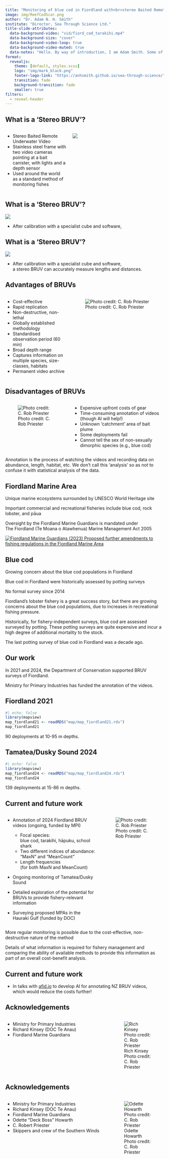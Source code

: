 ```yaml
---
title: "Monitoring of blue cod in Fiordland with<br>stereo Baited Remote Underwater Video (BRUV)"
image: img/ReefCodScar.png
author: "Dr. Adam N. H. Smith" 
institute: "Director, Sea Through Science Ltd."
title-slide-attributes:
  data-background-video: "vid/fiord_cod_tarakihi.mp4"
  data-background-size: "cover"
  data-background-video-loop: true
  data-background-video-muted: true
  data-notes: "Hello. By way of introduction, I am Adam Smith. Some of you might know me from when I worked in the NIWA fisheries modelling group at Greta Point in 2006-8. I left NIWA to do my PhD and have been lecturing statistics at Massey University in Auckland since 2013. Alongside my Massey position, last year I started a business called Sea Through Science, for which I do statistical consulting and marine research. The latter is mostly done with baited remote underwater video, or BRUVs. Today, I'll be talking about what we've been up to with our BRUVs. I'll describe the BRUV method, and talking about why I and several other folks think it has some promise for monitoring fish stocks in Fiordland."
format: 
  revealjs:
    theme: [default, styles.scss]
    logo: "img/mark_black.png"
    footer-logo-link: "https://anhsmith.github.io/sea-through-science/"
    transition: fade
    background-transition: fade
    smaller: true
filters: 
  - reveal-header
---
```


## What is a 'Stereo BRUV'?

::: {.columns}

::: {.incremental .column width="40%"} 

- Stereo Baited Remote Underwater Video
- Stainless steel frame with two video cameras pointing at a bait canister, with lights and a depth sensor
- Used around the world as a standard method of monitoring fishes

:::

::: {.column width="60%"}

![](img/BRUV2.png)

:::

:::


## What is a 'Stereo BRUV'?

![](img/cal.png)

::: {.absolute top=500}
- After calibration with a specialist cube and software,<br>
:::

## What is a 'Stereo BRUV'?

![](img/length2.png)

::: {.absolute top=500}
- After calibration with a specialist cube and software,<br>a stereo BRUV can accurately measure lengths and distances.
:::

## Advantages of BRUVs

::: {.columns}

::: {.incremental .column width="40%"} 

- Cost-effective
- Rapid replication
- Non-destructive, non-lethal
- Globally established methodology
- Standardised observation period (60 min)
- Broad depth range
- Captures information on multiple species, size-classes, habitats
- Permanent video archive

:::

::: {.column width="60%"}

![Photo credit: C. Rob Priester](img/rob_housings.jpg)

:::

:::


## Disadvantages of BRUVs {.h2right}

::: {.columns}

::: {.column width="40%"}

![Photo credit: C. Rob Priester](img/carry.jpg)

:::

::: {.incremental .column width="60%"} 

- Expensive upfront costs of gear
- Time-consuming annotation of videos<br>(though AI will help!)
- Unknown 'catchment' area of bait plume
- Some deployments fail
- Cannot tell the sex of non-sexually dimorphic species (e.g., blue cod)

:::

:::

::: notes

Annotation is the process of watching the videos and recording data on abundance, length, habitat, etc. We don't call this 'analysis' so as not to confuse it with statistical analysis of the data.

:::

## Fiordland Marine Area {#all-white-right background-image="img/punga.jpg"}

::: {.fragment}
Unique marine ecosystems surrounded by UNESCO World Heritage site
:::

::: {.fragment}
Important commercial and recreational fisheries include blue cod, rock lobster, and pāua
:::

::: {.fragment}
Oversight by the Fiordland Marine Guardians is mandated under<br>The Fiordland (Te Moana o Atawhenua) Marine Management Act 2005
:::

::: {.fragment}

[![Fiordland Marine Guardians (2023) *Proposed further amendments to fishing regulations in the Fiordland Marine Area* ](img/guardians.png)](https://www.mpi.govt.nz/dmsdocument/58060-Proposed-further-amendments-to-fishing-regulations-in-the-Fiordland-Te-Moana-o-Atawhenua-Marine-Area)
:::


## Blue cod {#all-dark background-image="img/bluecodpot.png"}

Growing concern about the blue cod populations in Fiordland

Blue cod in Fiordland were historically assessed by potting surveys

No formal survey since 2014

::: notes

Fiordland's lobster fishery is a great success story, but there are growing concerns about the blue cod populations, due to increases in recreational fishing pressure.

Historically, for fishery-independent surveys, blue cod are assessed surveyed by potting. These potting surveys are quite expensive and incur a high degree of additional mortality to the stock.

The last potting survey of blue cod in Fiordland was a decade ago.

:::

## Our work {#all-white background-image="img/sw.jpg"}

In 2021 and 2024, the Department of Conservation supported BRUV surveys of Fiordland.

Ministry for Primary Industries has funded the annotation of the videos.


## Fiordland 2021

```r
#| echo: false
library(mapview)
map_fiordland21 <- readRDS("map/map_fiordland21.rds")
map_fiordland21
```

90 deployments at 10-95 m depths.


## Tamatea/Dusky Sound 2024

```r
#| echo: false
library(mapview)
map_fiordland24 <- readRDS("map/map_fiordland24.rds")
map_fiordland24
```

139 deployments at 15-86 m depths.

## Current and future work 

::: {.columns}

::: {.column width="60%"}

::: {.incremental}

- Annotation of 2024 Fiordland BRUV videos (ongoing, funded by MPI)
    
    - Focal species:<br>blue cod, tarakihi, hāpuku, school shark
    - Two different indices of abundance:<br>"MaxN" and "MeanCount"
    - Length frequencies<br>(for both MaxN and MeanCount)

- Ongoing monitoring of Tamatea/Dusky Sound

- Detailed exploration of the potential for BRUVs to provide fishery-relevant information

- Surveying proposed MPAs in the Hauraki Gulf (funded by DOC)

:::

:::

::: {.column width="40%"}

![Photo credit: C. Rob Priester](img/work.jpg)

:::

:::

::: notes

More regular monitoring is possible due to the cost-effective, non-destructive nature of the method

Details of what information is required for fishery management and comparing the ability of available methods to provide this information as part of an overall cost-benefit analysis.

:::


## Current and future work {background-video="vid/AFID.mp4" background-video-loop="true"}

- In talks with [afid.io](https://www.afid.io/) to develop AI for annotating NZ BRUV videos,<br>which would reduce the costs further!


## Acknowledgements

::: {.columns}

::: {.column width="60%"} 

- Ministry for Primary Industries
- Richard Kinsey (DOC Te Anau)
- Fiordland Marine Guardians

:::

::: {.column width="30%"} 

![Rich Kinsey<br>Photo credit: C. Rob Priester](img/rich.jpg)
:::

:::



## Acknowledgements

::: {.columns}

::: {.column width="60%"} 

- Ministry for Primary Industries
- Richard Kinsey (DOC Te Anau)
- Fiordland Marine Guardians
- Odette "Deck Boss" Howarth
- C. Robert Priester
- Skippers and crew of the Southern Winds

:::

::: {.column width="30%"} 

![Odette Howarth<br>Photo credit: C. Rob Priester](img/odette.jpg)
:::

:::
